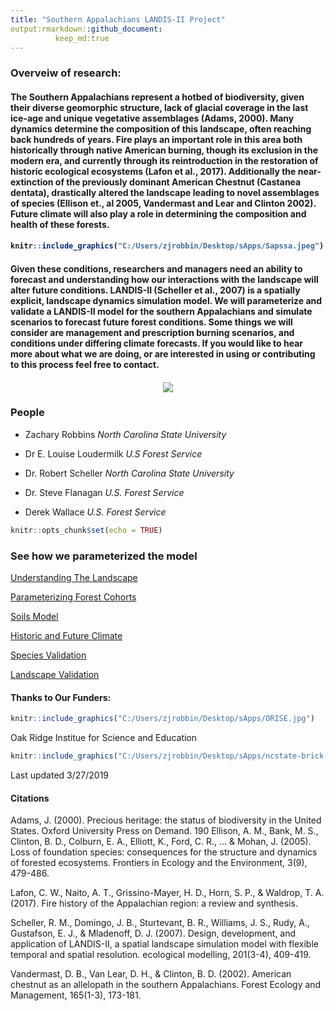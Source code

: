 ---
title: "Southern Appalachians LANDIS-II Project"
output:rmarkdown::github_document: 
          keep_md:true
---


### Overveiw of research:

<h4>The Southern Appalachians represent a hotbed of biodiversity, given their diverse geomorphic structure, lack of glacial coverage in the last ice-age and unique vegetative assemblages (Adams, 2000). Many dynamics determine the composition of this landscape, often reaching back hundreds of years. Fire plays an important role in this area both historically through native American burning, though its exclusion in the modern era, and currently through its reintroduction in the restoration of historic ecological ecosystems (Lafon et al., 2017). Additionally the near-extinction of the previously dominant American Chestnut (Castanea dentata), drastically altered the landscape leading to novel assemblages of species (Ellison et., al 2005, Vandermast and Lear and Clinton 2002). Future climate will also play a role in determining the composition and health of these forests. <h4>


```{r,echo=FALSE,out.width="60%"}

knitr::include_graphics("C:/Users/zjrobbin/Desktop/sApps/Sapssa.jpeg")

```

<h4> Given these conditions, researchers and managers need an ability to forecast and understanding how our interactions with the landscape will alter future conditions. LANDIS-II (Scheller et al., 2007) is a spatially explicit, landscape dynamics simulation model. We will parameterize and validate a LANDIS-II model for the southern Appalachians and simulate scenarios to forecast future forest conditions. Some things we will consider are management and prescription burning scenarios, and conditions under differing climate forecasts. If you would like to hear more about what we are doing, or are interested in using or contributing to this process feel free to contact.<h4>  
<center>


![](C:/Users/zjrobbin/Desktop/sApps/LAndismodel2.jpg)
</center>

### People

* Zachary Robbins *North Carolina State University*

* Dr E. Louise Loudermilk *U.S Forest Service*

* Dr. Robert Scheller *North Carolina State University*

* Dr. Steve Flanagan *U.S. Forest Service*

* Derek Wallace *U.S. Forest Service*



</center>



```{r setup, include=FALSE}
knitr::opts_chunk$set(echo = TRUE)
```



### See how we parameterized the model 

 [Understanding The Landscape](https://github.com/LANDIS-II-Foundation/Project-Southern-Appalachians-2018/tree/master/Parameterizing/FIA%20Analysis)   

[Parameterizing Forest Cohorts](https://github.com/LANDIS-II-Foundation/Project-Southern-Appalachians-2018/tree/master/Parameterizing/Forests)

[Soils Model](https://github.com/LANDIS-II-Foundation/Project-Southern-Appalachians-2018/tree/master/Parameterizing/Forests)

[Historic and Future Climate](https://github.com/LANDIS-II-Foundation/Project-Southern-Appalachians-2018/tree/master/Parameterizing/Forests)

[Species Validation](https://github.com/LANDIS-II-Foundation/Project-Southern-Appalachians-2018/tree/master/Parameterizing/Forests)

[Landscape Validation](https://github.com/LANDIS-II-Foundation/Project-Southern-Appalachians-2018/tree/master/Parameterizing/Forests)





#### Thanks to Our Funders: 

```{r,echo=FALSE}
knitr::include_graphics("C:/Users/zjrobbin/Desktop/sApps/ORISE.jpg")
```

Oak Ridge Institue for Science and Education

```{r,echo=FALSE}
knitr::include_graphics("C:/Users/zjrobbin/Desktop/sApps/ncstate-brick-4x1-red.png")
```




Last updated 3/27/2019

#### Citations
Adams, J. (2000). Precious heritage: the status of biodiversity in the United States. Oxford University Press on Demand. 190
Ellison, A. M., Bank, M. S., Clinton, B. D., Colburn, E. A., Elliott, K., Ford, C. R., ... & Mohan, J. (2005). Loss of foundation species: consequences for the structure and dynamics of forested ecosystems. Frontiers in Ecology and the Environment, 3(9), 479-486.

Lafon, C. W., Naito, A. T., Grissino-Mayer, H. D., Horn, S. P., & Waldrop, T. A. (2017). Fire history of the Appalachian region: a review and synthesis.

Scheller, R. M., Domingo, J. B., Sturtevant, B. R., Williams, J. S., Rudy, A., Gustafson, E. J., & Mladenoff, D. J. (2007). Design, development, and application of LANDIS-II, a spatial landscape simulation model with flexible temporal and spatial resolution. ecological modelling, 201(3-4), 409-419.

Vandermast, D. B., Van Lear, D. H., & Clinton, B. D. (2002). American chestnut as an allelopath in the southern Appalachians. Forest Ecology and Management, 165(1-3), 173-181.
